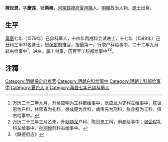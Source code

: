 '''陳世恩'''，字'''慶遠'''，號'''两峰'''，[[河南|河南]][[歸德府|歸德府]][[夏邑縣|夏邑縣]]人。[[明朝|明朝]]政治人物、[[進士|進士]]出身。

==生平==
[[萬曆|萬曆]]七年（1579年）己卯科舉人，十四年丙戌科会试进士，十七年（1589年）己丑科三甲31名進士，授[[保定府|保定府]]推官，报最第一，行取户科给事中，二十二年九月转右给事中<ref>万历二十二年九月，升吴应明为工科都给事中，耿应龙为吏科左给事中，陈世恩为户科，林熙春为礼科，徐成楚为兵科，虞传先为刑科，张企程为工科，俱右给事中。</ref>，进左。屡上封事，历官至工科都给事中<ref>万历二十三年三月乙未，升[[耿随龙|耿随龙]]户科、陈世恩工科，俱都给事中；[[张企程|张企程]]礼科左给事中，[[孙羽侯|孙羽侯]]刑科右给事中。</ref><ref>《歸德府志》</ref>。

== 注釋 ==
{{reflist}}

{{明朝人物小作品}}
{{萬曆十七年己丑科殿試金榜}}
{{DEFAULTSORT:Chen陳}}
[[Category:明朝保定府推官|Category:明朝保定府推官]]
[[Category:明朝户科给事中|Category:明朝户科给事中]]
[[Category:明朝工科都给事中|Category:明朝工科都给事中]]
[[Category:夏邑人|Category:夏邑人]]
[[Category:陳姓|S]]
[[Category:萬曆七年己卯科舉人|Category:萬曆七年己卯科舉人]]